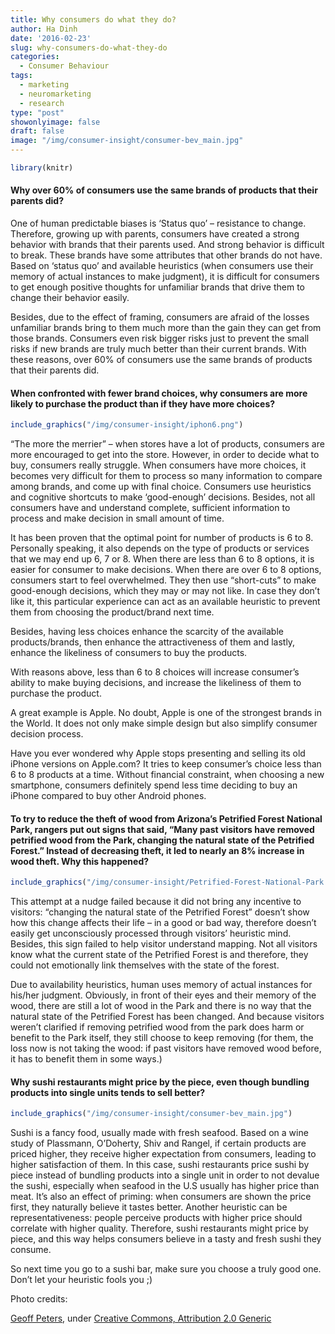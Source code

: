 ```yaml
---
title: Why consumers do what they do?
author: Ha Dinh
date: '2016-02-23'
slug: why-consumers-do-what-they-do
categories:
  - Consumer Behaviour
tags:
  - marketing
  - neuromarketing
  - research
type: "post"
showonlyimage: false
draft: false
image: "/img/consumer-insight/consumer-bev_main.jpg"
---
```


```r
library(knitr)
```

#### **Why over 60% of consumers use the same brands of products that their parents did?**

One of human predictable biases is ‘Status quo’ – resistance to change. Therefore, growing up with parents, consumers have created a strong behavior with brands that their parents used. And strong behavior is difficult to break. These brands have some attributes that other brands do not have. Based on ‘status quo’ and available heuristics (when consumers use their memory of actual instances to make judgment), it is difficult for consumers to get enough positive thoughts for unfamiliar brands that drive them to change their behavior easily.

<!--more-->

Besides, due to the effect of framing, consumers are afraid of the losses unfamiliar brands bring to them much more than the gain they can get from those brands. Consumers even risk bigger risks just to prevent the small risks if new brands are truly much better than their current brands. With these reasons, over 60% of consumers use the same brands of products that their parents did.

#### **When confronted with fewer brand choices, why consumers are more likely to purchase the product than if they have more choices?**

```r
include_graphics("/img/consumer-insight/iphon6.png")
```

“The more the merrier” – when stores have a lot of products, consumers are more encouraged to get into the store. However, in order to decide what to buy, consumers really struggle. When consumers have more choices, it becomes very difficult for them to process so many information to compare among brands, and come up with final choice. Consumers use heuristics and cognitive shortcuts to make ‘good-enough’ decisions. Besides, not all consumers have and understand complete, sufficient information to process and make decision in small amount of time.

It has been proven that the optimal point for number of products is 6 to 8. Personally speaking, it also depends on the type of products or services that we may end up 6, 7 or 8. When there are less than 6 to 8 options, it is easier for consumer to make decisions. When there are over 6 to 8 options, consumers start to feel overwhelmed. They then use "short-cuts" to make good-enough decisions, which they may or may not like. In case they don't like it, this particular experience can act as an available heuristic to prevent them from choosing the product/brand next time.

Besides, having less choices enhance the scarcity of the available products/brands, then enhance the attractiveness of them and lastly, enhance the likeliness of consumers to buy the products.

With reasons above, less than 6 to 8 choices will increase consumer’s ability to make buying decisions, and increase the likeliness of them to purchase the product.

A great example is Apple. No doubt, Apple is one of the strongest brands in the World. It does not only make simple design but also simplify consumer decision process.

Have you ever wondered why Apple stops presenting and selling its old iPhone versions on Apple.com? It tries to keep consumer's choice less than 6 to 8 products at a time. Without financial constraint, when choosing a new smartphone, consumers definitely spend less time deciding to buy an iPhone compared to buy other Android phones.

#### **To try to reduce the theft of wood from Arizona’s Petrified Forest National Park, rangers put out signs that said, “Many past visitors have removed petrified wood from the Park, changing the natural state of the Petrified Forest.” Instead of decreasing theft, it led to nearly an 8% increase in wood theft. Why this happened?**

```r
include_graphics("/img/consumer-insight/Petrified-Forest-National-Park.jpg")
```

This attempt at a nudge failed because it did not bring any incentive to visitors: “changing the natural state of the Petrified Forest” doesn’t show how this change affects their life – in a good or bad way, therefore doesn’t easily get unconsciously processed through visitors’ heuristic mind. Besides, this sign failed to help visitor understand mapping. Not all visitors know what the current state of the Petrified Forest is and therefore, they could not emotionally link themselves with the state of the forest.

Due to availability heuristics, human uses memory of actual instances for his/her judgment. Obviously, in front of their eyes and their memory of the wood, there are still a lot of wood in the Park and there is no way that the natural state of the Petrified Forest has been changed. And because visitors weren’t clarified if removing petrified wood from the park does harm or benefit to the Park itself, they still choose to keep removing (for them, the loss now is not taking the wood: if past visitors have removed wood before, it has to benefit them in some ways.)

#### **Why sushi restaurants might price by the piece, even though bundling products into single units tends to sell better?**

```r
include_graphics("/img/consumer-insight/consumer-bev_main.jpg")
```

Sushi is a fancy food, usually made with fresh seafood. Based on a wine study of Plassmann, O’Doherty, Shiv and Rangel, if certain products are priced higher, they receive higher expectation from consumers, leading to higher satisfaction of them. In this case, sushi restaurants price sushi by piece instead of bundling products into a single unit in order to not devalue the sushi, especially when seafood in the U.S usually has higher price than meat. It’s also an effect of priming: when consumers are shown the price first, they naturally believe it tastes better. Another heuristic can be representativeness: people perceive products with higher price should correlate with higher quality. Therefore, sushi restaurants might price by piece, and this way helps consumers believe in a tasty and fresh sushi they consume.

So next time you go to a sushi bar, make sure you choose a truly good one. Don't let your heuristic fools you ;)

Photo credits: 

[Geoff Peters](https://www.flickr.com/photos/gpeters/), under [Creative Commons, Attribution 2.0 Generic](https://creativecommons.org/licenses/by/2.0/)

